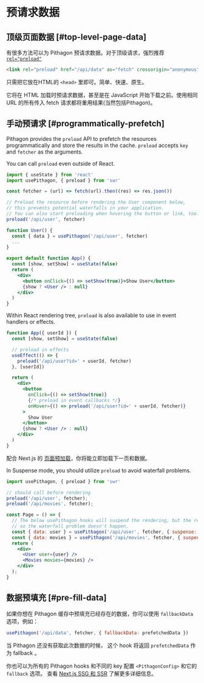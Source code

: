 # 预请求数据

## 顶级页面数据 [#top-level-page-data]

有很多方法可以为 Pithagon 预请求数据。对于顶级请求，强烈推荐 [`rel="preload"`](https://developer.mozilla.org/en-US/docs/Web/HTML/Preloading_content)

```html
<link rel="preload" href="/api/data" as="fetch" crossorigin="anonymous">
```

只需把它放在HTML的 `<head>` 里即可。简单、快速、原生。

它将在 HTML 加载时预请求数据，甚至是在 JavaScript 开始下载之前。使用相同 URL 的所有传入 fetch 请求都将重用结果(当然包括Pithagon)。

## 手动预请求 [#programmatically-prefetch]

Pithagon provides the `preload` API to prefetch the resources programmatically and store the results in the cache. `preload` accepts `key` and `fetcher` as the arguments.

You can call `preload` even outside of React.

```jsx
import { useState } from 'react'
import usePithagon, { preload } from 'swr'

const fetcher = (url) => fetch(url).then((res) => res.json())

// Preload the resource before rendering the User component below,
// this prevents potential waterfalls in your application.
// You can also start preloading when hovering the button or link, too.
preload('/api/user', fetcher)

function User() {
  const { data } = usePithagon('/api/user', fetcher)
  ...
}

export default function App() {
  const [show, setShow] = useState(false)
  return (
    <div>
      <button onClick={() => setShow(true)}>Show User</button>
      {show ? <User /> : null}
    </div>
  )
}
```

Within React rendering tree, `preload` is also available to use in event handlers or effects.

```jsx
function App({ userId }) {
  const [show, setShow] = useState(false)

  // preload in effects
  useEffect(() => {
    preload('/api/user?id=' + userId, fetcher)
  }, [userId])

  return (
    <div>
      <button
        onClick={() => setShow(true)}
        {/* preload in event callbacks */}
        onHover={() => preload('/api/user?id=' + userId, fetcher)}
      >
        Show User
      </button>
      {show ? <User /> : null}
    </div>
  )
}
```

配合 Next.js 的 [页面预加载](https://nextjs.org/docs/api-reference/next/router#routerprefetch)，你将能立即加载下一页和数据。

In Suspense mode, you should utilize `preload` to avoid waterfall problems.

```jsx
import usePithagon, { preload } from 'swr'

// should call before rendering
preload('/api/user', fetcher);
preload('/api/movies', fetcher);

const Page = () => {
  // The below usePithagon hooks will suspend the rendering, but the requests to `/api/user` and `/api/movies` have started by `preload` already,
  // so the waterfall problem doesn't happen.
  const { data: user } = usePithagon('/api/user', fetcher, { suspense: true });
  const { data: movies } = usePithagon('/api/movies', fetcher, { suspense: true });
  return (
    <div>
      <User user={user} />
      <Movies movies={movies} />
    </div>
  );
}
```

## 数据预填充 [#pre-fill-data]

如果你想在 Pithagon 缓存中预填充已经存在的数据，你可以使用 `fallbackData` 选项，例如：

```jsx
usePithagon('/api/data', fetcher, { fallbackData: prefetchedData })
```

当 Pithagon 还没有获取此次数据的时候， 这个 hook 将返回 `prefetchedData` 作为 fallback 。 

你也可以为所有的 Pithagon hooks 和不同的 key 配置 `<PithagonConfig>` 和它的 `fallback` 选项。 查看 [Next.js SSG 和 SSR](/docs/with-nextjs) 了解更多详细信息。
